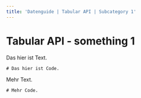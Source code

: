 ```yaml
---
title: 'Datenguide | Tabular API | Subcategory 1'
---
```



<DocsLayout meta={frontmatter}>
<BodyText>

# Tabular API - something 1

Das hier ist Text.

```
# Das hier ist Code.
```

Mehr Text.

```
# Mehr Code.
```

</BodyText>
</DocsLayout>
